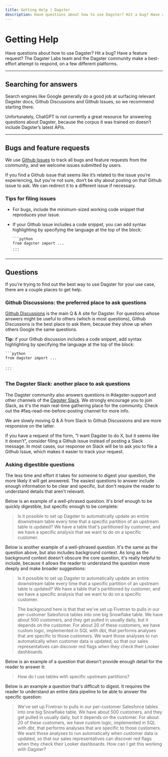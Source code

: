 ```yaml
---
title: Getting Help | Dagster
description: Have questions about how to use Dagster? Hit a bug? Have a feature request? This page includes tips on what to do.
---
```


# Getting Help

Have questions about how to use Dagster? Hit a bug? Have a feature request? The Dagster Labs team and the Dagster community make a best-effort attempt to respond, on a few different platforms.

---

## Searching for answers

Search engines like Google generally do a good job at surfacing relevant Dagster docs, Github Discussions and Github Issues, so we recommend starting there.

Unfortunately, ChatGPT is not currently a great resource for answering questions about Dagster, because the corpus it was trained on doesn’t include Dagster’s latest APIs.

---

## Bugs and feature requests

We use [Github Issues](https://github.com/dagster-io/dagster/issues) to track all bugs and feature requests from the community, and we welcome issues submitted by users.

If you find a Github issue that seems like it’s related to the issue you’re experiencing, but you're not sure, don’t be shy about posting on that Github issue to ask. We can redirect it to a different issue if necessary.

### Tips for filing issues

- For bugs, include the minimum-sized working code snippet that reproduces your issue.
- If your Github issue includes a code snippet, you can add syntax highlighting by specifying the language at the top of the block:

      ```python
      from dagster import ...
      ...
      ```

---

## Questions

If you're trying to find out the best way to use Dagster for your use case, there are a couple places to get help.

### Github Discussions: the preferred place to ask questions

[Github Discussions](https://github.com/dagster-io/dagster/discussions) is the main Q & A site for Dagster. For questions whose answers might be useful to others (which is most questions), Github Discussions is the best place to ask them, because they show up when others Google the same questions.

**Tip:** if your Github discussion includes a code snippet, add syntax highlighting by specifying the language at the top of the block:

    ```python
    from dagster import ...

    ...
    ```

### The Dagster Slack: another place to ask questions

The Dagster community also answers questions in #dagster-support and other channels of the [Dagster Slack](https://dagster.io/slack). We strongly encourage you to join Slack, as it's the main real-time gathering place for the community. Check out the #faq-read-me-before-posting channel for more info.

We are slowly moving Q & A from Slack to Github Discussions and are more responsive on the latter.

If you have a request of the form, "I want Dagster to do X, but it seems like it doesn’t", consider filing a Github issue instead of posting a Slack message. In most cases, our response on Slack will be to ask you to file a Github Issue, which makes it easier to track your request.

### Asking digestible questions

The less time and effort it takes for someone to digest your question, the more likely it will get answered. The easiest questions to answer include enough information to be clear and specific, but don't require the reader to understand details that aren't relevant.

Below is an example of a well-phrased question. It's brief enough to be quickly digestible, but specific enough to be complete:

> Is it possible to set up Dagster to automatically update an entire downstream table every time that a specific partition of an upstream table is updated? We have a table that's partitioned by customer, and we have a specific analysis that we want to do on a specific customer.

Below is another example of a well-phrased question. It's the same as the question above, but also includes background context. As long as the background context doesn't obscure the core question, it's really helpful to include, because it allows the reader to understand the question more deeply and make broader suggestions:

> Is it possible to set up Dagster to automatically update an entire downstream table every time that a specific partition of an upstream table is updated? We have a table that's partitioned by customer, and we have a specific analysis that we want to do on a specific customer.

> The background here is that that we've set up Fivetran to pulls in our per-customer Salesforce tables into one big Snowflake table. We have about 500 customers, and they get pulled in usually daily, but it depends on the customer. For about 20 of these customers, we have custom logic, implemented in SQL with dbt, that performs analyses that are specific to those customers. We want those analyses to run automatically when customer data is updated, so that our sales representatives can discover red flags when they check their Looker dashboards.

Below is an example of a question that doesn't provide enough detail for the reader to answer it:

> How do I use tables with specific upstream partitions?

Below is an example a question that's difficult to digest. It requires the reader to understand an entire data pipeline to be able to answer the specific question:

> We've set up Fivetran to pulls in our per-customer Salesforce tables into one big Snowflake table. We have about 500 customers, and they get pulled in usually daily, but it depends on the customer. For about 20 of these customers, we have custom logic, implemented in SQL with dbt, that performs analyses that are specific to those customers. We want those analyses to run automatically when customer data is updated, so that our sales representatives can discover red flags when they check their Looker dashboards. How can I get this working with Dagster?
